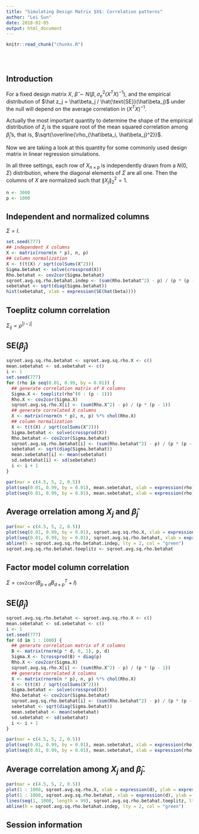 ```yaml
---
title: "Simulating Design Matrix $X$: Correlation patterns"
author: "Lei Sun"
date: 2018-02-05
output: html_document
---
```


<!-- The file analysis/chunks.R contains chunks that define default settings
shared across the workflowr files. -->
```r
knitr::read_chunk("chunks.R")
```

<!-- Update knitr chunk options -->
```r
```

<!-- Insert the date the file was last updated -->
```r
```

<!-- Insert the code version (Git commit SHA1) if Git repository exists and R
 package git2r is installed -->
```r
```

<!-- Add your analysis here -->

## Introduction

For a fixed design matrix $X$, $\hat\beta \sim N(\beta, \sigma_e^2(X^TX)^{-1})$, and the empirical distribution of $\hat z_j = \hat\beta_j / \hat{\text{SE}}(\hat\beta_j)$ under the null will depend on the average correlation in $(X^TX)^{-1}$.

Actually the most important quantity to determine the shape of the empirical distribution of $\hat z_j$ is the square root of the mean squared correlation among $\hat\beta_j$'s, that is, $\sqrt{\overline{\rho_{\hat\beta_i, \hat\beta_j}^2}}$.

Now we are taking a look at this quantity for some commonly used design matrix in linear regression simulations.

In all three settings, each row of $X_{n \times p}$ is independently drawn from a $N(0, \Sigma)$ distribution, where the diagonal elements of $\Sigma$ are all one. Then the columns of $X$ are normalized such that $\|X_j\|_2^2 = 1$.

```r
n <- 3000
p <- 1000
```

## Independent and normalized columns

$\Sigma = I$.

```r
set.seed(777)
## independent X columns
X <- matrix(rnorm(n * p), n, p)
## column normalization
X <- t(t(X) / sqrt(colSums(X^2)))
Sigma.betahat <- solve(crossprod(X))
Rho.betahat <- cov2cor(Sigma.betahat)
sqroot.avg.sq.rho.betahat.indep <- (sum(Rho.betahat^2) - p) / (p * (p - 1))
sebetahat <- sqrt(diag(Sigma.betahat))
hist(sebetahat, xlab = expression(SE(hat(beta))))
```

## Toeplitz column correlation

$\Sigma_{ij} = \rho^{|i - j|}$

## $\text{SE}\left(\hat\beta_j\right)$

```r
sqroot.avg.sq.rho.betahat <- sqroot.avg.sq.rho.X <- c()
mean.sebetahat <- sd.sebetahat <- c()
i <- 1
set.seed(777)
for (rho in seq(0.01, 0.99, by = 0.01)) {
  ## generate correlation matrix of X columns
  Sigma.X <- toeplitz(rho^(0 : (p - 1)))
  Rho.X <- cov2cor(Sigma.X)
  sqroot.avg.sq.rho.X[i] <- (sum(Rho.X^2) - p) / (p * (p - 1))
  ## generate correlated X columns
  X <- matrix(rnorm(n * p), n, p) %*% chol(Rho.X)
  ## column normalization
  X <- t(t(X) / sqrt(colSums(X^2)))
  Sigma.betahat <- solve(crossprod(X))
  Rho.betahat <- cov2cor(Sigma.betahat)
  sqroot.avg.sq.rho.betahat[i] <- (sum(Rho.betahat^2) - p) / (p * (p - 1))
  sebetahat <- sqrt(diag(Sigma.betahat))
  mean.sebetahat[i] <- mean(sebetahat)
  sd.sebetahat[i] <- sd(sebetahat)
  i <- i + 1
}
```

```r
par(mar = c(4.5, 5, 2, 0.5))
plot(seq(0.01, 0.99, by = 0.01), mean.sebetahat, xlab = expression(rho), ylab = expression(bar(SE(hat(beta[j])))))
plot(seq(0.01, 0.99, by = 0.01), mean.sebetahat, xlab = expression(rho), ylab = expression(SD(SE(hat(beta[j])))))
```

## Average orrelation among $X_j$ and $\hat\beta_j$

```r
par(mar = c(4.5, 5, 2, 0.5))
plot(seq(0.01, 0.99, by = 0.01), sqroot.avg.sq.rho.X, xlab = expression(rho), ylab = expression(sqrt(bar(rho[ij]^2))), type = "o", pch = 17, main = expression(Cor(X)), cex = 0.2)
plot(seq(0.01, 0.99, by = 0.01), sqroot.avg.sq.rho.betahat, xlab = expression(rho), ylab = expression(sqrt(bar(rho[ij]^2))), type = "o", pch = 2, main = expression(Cor(hat(beta))), cex = 0.2)
abline(h = sqroot.avg.sq.rho.betahat.indep, lty = 2, col = "green")
sqroot.avg.sq.rho.betahat.toeplitz <- sqroot.avg.sq.rho.betahat
```

## Factor model column correlation

$\Sigma = \texttt{cov2cor}(B_{p \times d}B_{d\times p}^T + I)$

## $\text{SE}\left(\hat\beta_j\right)$

```r
sqroot.avg.sq.rho.betahat <- sqroot.avg.sq.rho.X <- c()
mean.sebetahat <- sd.sebetahat <- c()
i <- 1
set.seed(777)
for (d in 1 : 1000) {
  ## generate correlation matrix of X columns
  B <- matrix(rnorm(p * d, 0, 1), p, d)
  Sigma.X <- tcrossprod(B) + diag(p)
  Rho.X <- cov2cor(Sigma.X)
  sqroot.avg.sq.rho.X[i] <- (sum(Rho.X^2) - p) / (p * (p - 1))
  ## generate correlated X columns
  X <- matrix(rnorm(n * p), n, p) %*% chol(Rho.X)
  X <- t(t(X) / sqrt(colSums(X^2)))
  Sigma.betahat <- solve(crossprod(X))
  Rho.betahat <- cov2cor(Sigma.betahat)
  sqroot.avg.sq.rho.betahat[i] <- (sum(Rho.betahat^2) - p) / (p * (p - 1))
  sebetahat <- sqrt(diag(Sigma.betahat))
  mean.sebetahat <- mean(sebetahat)
  sd.sebetahat <- sd(sebetahat)
  i <- i + 1
}
```

```r
par(mar = c(4.5, 5, 2, 0.5))
plot(seq(0.01, 0.99, by = 0.01), mean.sebetahat, xlab = expression(rho), ylab = expression(bar(SE(hat(beta[j])))))
plot(seq(0.01, 0.99, by = 0.01), mean.sebetahat, xlab = expression(rho), ylab = expression(SD(SE(hat(beta[j])))))
```

## Average correlation among $X_j$ and $\hat\beta_j$.

```r
par(mar = c(4.5, 5, 2, 0.5))
plot(1 : 1000, sqroot.avg.sq.rho.X, xlab = expression(d), ylab = expression(sqrt(bar(rho[ij]^2))), type = "o", pch = 17, main = expression(Cor(X)), cex = 0.2)
plot(1 : 1000, sqroot.avg.sq.rho.betahat, xlab = expression(d), ylab = expression(sqrt(bar(rho[ij]^2))), type = "o", pch = 2, main = expression(Cor(hat(beta))), cex = 0.2, ylim = range(sqroot.avg.sq.rho.betahat, sqroot.avg.sq.rho.betahat.toeplitz, sqroot.avg.sq.rho.betahat.indep))
lines(seq(1, 1000, length = 99), sqroot.avg.sq.rho.betahat.toeplitz, lty = 2, col = "blue")
abline(h = sqroot.avg.sq.rho.betahat.indep, lty = 2, col = "green")
```

## Session information

<!-- Insert the session information into the document -->
```r
```
